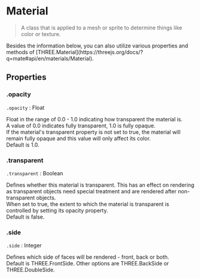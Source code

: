 
# Material

> A class that is applied to a mesh or sprite to determine things like color or texture.

<Callout type="info">
    Besides the information below, you can also utilize various properties and methods of [THREE.Material](https://threejs.org/docs/?q=mate#api/en/materials/Material).
</Callout>

## Properties

### .opacity

`.opacity` : Float

Float in the range of 0.0 - 1.0 indicating how transparent the material is.  
A value of 0.0 indicates fully transparent, 1.0 is fully opaque.  
If the material's transparent property is not set to true, the material will remain fully opaque and this value will only affect its color.  
Default is 1.0.

### .transparent

`.transparent` : Boolean

Defines whether this material is transparent. This has an effect on rendering as transparent objects need special treatment and are rendered after non-transparent objects.  
When set to true, the extent to which the material is transparent is controlled by setting its opacity property.  
Default is false.

### .side

`.side` : Integer

Defines which side of faces will be rendered - front, back or both.  
Default is THREE.FrontSide. Other options are THREE.BackSide or THREE.DoubleSide.
